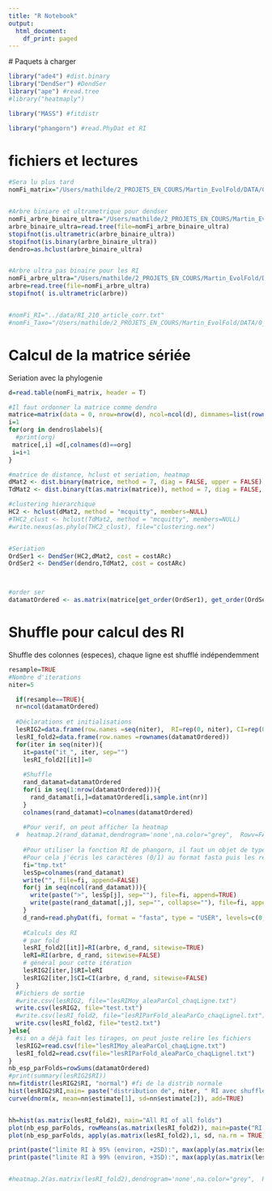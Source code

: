 ```yaml
---
title: "R Notebook"
output:
  html_document:
    df_print: paged
---
```


 # Paquets à charger

```r
library("ade4") #dist.binary
library("DendSer") #DendSer
library("ape") #read.tree
#library("heatmaply")

library("MASS") #fitdistr

library("phangorn") #read.PhyDat et RI

```

# fichiers et lectures
```r
#Sera lu plus tard
nomFi_matrix="/Users/mathilde/2_PROJETS_EN_COURS/Martin_EvolFold/DATA/0_NosSelections/0_v2_210sp_ArcheesCelines_OK/data/matrice_fold_article_complet.txt"


#Arbre biniare et ultrametrique pour dendser
nomFi_arbre_binaire_ultra="/Users/mathilde/2_PROJETS_EN_COURS/Martin_EvolFold/DATA/0_NosSelections/0_v2_210sp_ArcheesCelines_OK/Analyses_Folds/arbre_ref_binary_ultrametric.nwk"
arbre_binaire_ultra=read.tree(file=nomFi_arbre_binaire_ultra)
stopifnot(is.ultrametric(arbre_binaire_ultra))
stopifnot(is.binary(arbre_binaire_ultra))
dendro=as.hclust(arbre_binaire_ultra) 


#Arbre ultra pas binaire pour les RI
nomFi_arbre_ultra="/Users/mathilde/2_PROJETS_EN_COURS/Martin_EvolFold/DATA/0_NosSelections/0_v2_210sp_ArcheesCelines_OK/Analyses_Folds/mesquite_article_RI_sansOutgroup_ultrametric_ordonne.nwk"
arbre=read.tree(file=nomFi_arbre_ultra)
stopifnot( is.ultrametric(arbre))


#nomFi_RI="../data/RI_210_article_corr.txt"
#nomFi_Taxo="/Users/mathilde/2_PROJETS_EN_COURS/Martin_EvolFold/DATA/0_NosSelections/0_v2_210sp_ArcheesCelines_OK/Taxonomie.csv"

```


# Calcul de la matrice sériée 
 Seriation avec la phylogenie

```r
d=read.table(nomFi_matrix, header = T)

#Il faut ordonner la matrice comme dendro 
matrice=matrix(data = 0, nrow=nrow(d), ncol=ncol(d), dimnames=list(rownames(d), dendro$labels))
i=1
for(org in dendro$labels){
  #print(org)
 matrice[,i] =d[,colnames(d)==org]
 i=i+1
}

#matrice de distance, hclust et seriation, heatmap
dMat2 <- dist.binary(matrice, method = 7, diag = FALSE, upper = FALSE)
TdMat2 <- dist.binary(t(as.matrix(matrice)), method = 7, diag = FALSE, upper = FALSE)

#clustering hierarchique
HC2 <- hclust(dMat2, method = "mcquitty", members=NULL)
#THC2_clust <- hclust(TdMat2, method = "mcquitty", members=NULL)
#write.nexus(as.phylo(THC2_clust), file="clustering.nex")


#Seriation
OrdSer1 <- DendSer(HC2,dMat2, cost = costARc)
OrdSer2 <- DendSer(dendro,TdMat2, cost = costARc)



#order ser
datamatOrdered <- as.matrix(matrice[get_order(OrdSer1), get_order(OrdSer2)])
```


# Shuffle pour calcul des RI
Shuffle des colonnes (especes),  chaque ligne est shufflé indépendemment
```r

resample=TRUE
#Nombre d'iterations 
niter=5

  if(resample==TRUE){
  nr=ncol(datamatOrdered)
  
  #Déclarations et initialisations
  lesRIG2=data.frame(row.names =seq(niter),  RI=rep(0, niter), CI=rep(0, niter))
  lesRI_fold2=data.frame(row.names =rownames(datamatOrdered))
  for(iter in seq(niter)){
    it=paste("it_", iter, sep="")
    lesRI_fold2[[it]]=0
    
    #Shuffle
    rand_datamat=datamatOrdered
    for(i in seq(1:nrow(datamatOrdered))){
      rand_datamat[i,]=datamatOrdered[i,sample.int(nr)]
    }
    colnames(rand_datamat)=colnames(datamatOrdered)
    
    #Pour verif, on peut afficher la heatmap
  #  heatmap.2(rand_datamat,dendrogram='none',na.color="grey",  Rowv=FALSE, Colv=FALSE,trace='none', cexCol=0.1, cexRow=0.1, col=c("white", "blue"))  
    
    #Pour utiliser la fonction RI de phangorn, il faut un objet de type particulier
    #Pour cela j'écris les caractères (0/1) au format fasta puis les relis avec la fonction read.phyDat
    fi="tmp.txt"
    lesSp=colnames(rand_datamat)
    write("", file=fi, append=FALSE)
    for(j in seq(ncol(rand_datamat))){
      write(paste(">", lesSp[j], sep=""), file=fi, append=TRUE)
      write(paste(rand_datamat[,j], sep="", collapse=""), file=fi, append=TRUE)
    }
    d_rand=read.phyDat(fi, format = "fasta", type = "USER", levels=c(0,1) )
    
    #Calculs des RI
    # par fold
    lesRI_fold2[[it]]=RI(arbre, d_rand, sitewise=TRUE)
    leRI=RI(arbre, d_rand, sitewise=FALSE)
    # général pour cette itération
    lesRIG2[iter,]$RI=leRI
    lesRIG2[iter,]$CI=CI(arbre, d_rand, sitewise=FALSE)
  }
  #Fichiers de sortie
  #write.csv(lesRIG2, file="lesRIMoy_aleaParCol_chaqLigne.txt")
  write.csv(lesRIG2, file="test.txt")
  #write.csv(lesRI_fold2, file="lesRIParFold_aleaParCo_chaqLignel.txt")
  write.csv(lesRI_fold2, file="test2.txt")
}else{ 
  #si on a déjà fait les tirages, on peut juste relire les fichiers
  lesRIG2=read.csv(file="lesRIMoy_aleaParCol_chaqLigne.txt")
  lesRI_fold2=read.csv(file="lesRIParFold_aleaParCo_chaqLignel.txt")
}
nb_esp_parFolds=rowSums(datamatOrdered)
#print(summary(lesRIG2$RI))
nn=fitdistr(lesRIG2$RI, "normal") #fi de la distrib normale
hist(lesRIG2$RI,main= paste("distribution de", niter, " RI avec shuffle des colonne (espèces)"), prob=TRUE, sub=paste("mean:", nn$estimate[1], "sd",  nn$estimate[2]))
curve(dnorm(x, mean=nn$estimate[1], sd=nn$estimate[2]), add=TRUE)


hh=hist(as.matrix(lesRI_fold2), main="All RI of all folds")
plot(nb_esp_parFolds, rowMeans(as.matrix(lesRI_fold2)), main=paste("RI moyen de chaque fold (avec", niter, " shuffle) vs le nombre de folds dans la ligne"))
plot(nb_esp_parFolds, apply(as.matrix(lesRI_fold2),1, sd, na.rm = TRUE),  main=paste("SD des RI de chaque fold (avec ", niter, " shuffle) vs le nombre de folds dans la ligne"))

print(paste("limite RI à 95% (environ, +2SD):", max(apply(as.matrix(lesRI_fold2),1, sd, na.rm = TRUE), na.rm=T)*2+max(rowMeans(as.matrix(lesRI_fold2)), na.rm=T)))
print(paste("limite RI à 99% (environ, +3SD):", max(apply(as.matrix(lesRI_fold2),1, sd, na.rm = TRUE), na.rm=T)*3+max(rowMeans(as.matrix(lesRI_fold2)), na.rm=T)))


#heatmap.2(as.matrix(lesRI_fold2),dendrogram='none',na.color="grey",  Rowv=FALSE, Colv=FALSE,trace='none', cexCol=0.1, cexRow=0.1)  

```


